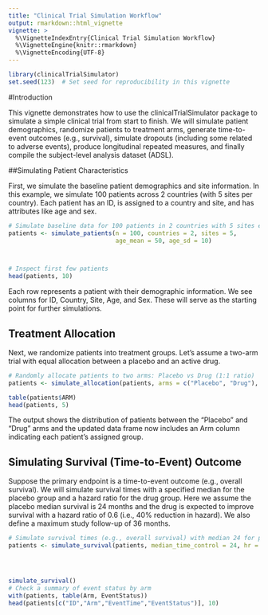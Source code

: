 ```yaml
---
title: "Clinical Trial Simulation Workflow"
output: rmarkdown::html_vignette
vignette: >
  %\VignetteIndexEntry{Clinical Trial Simulation Workflow}
  %\VignetteEngine{knitr::rmarkdown}
  %\VignetteEncoding{UTF-8}
---
```


```r
library(clinicalTrialSimulator)
set.seed(123)  # Set seed for reproducibility in this vignette

```

#Introduction

This vignette demonstrates how to use the clinicalTrialSimulator package to simulate a simple clinical trial from start to finish. We will simulate patient demographics, randomize patients to treatment arms, generate time-to-event outcomes (e.g., survival), simulate dropouts (including some related to adverse events), produce longitudinal repeated measures, and finally compile the subject-level analysis dataset (ADSL).

##Simulating Patient Characteristics

First, we simulate the baseline patient demographics and site information. In this example, we simulate 100 patients across 2 countries (with 5 sites per country). Each patient has an ID, is assigned to a country and site, and has attributes like age and sex.

```r
# Simulate baseline data for 100 patients in 2 countries with 5 sites each
patients <- simulate_patients(n = 100, countries = 2, sites = 5,
                              age_mean = 50, age_sd = 10)



# Inspect first few patients
head(patients, 10)

```


Each row represents a patient with their demographic information. We see columns for ID, Country, Site, Age, and Sex. These will serve as the starting point for further simulations.

## Treatment Allocation

Next, we randomize patients into treatment groups. Let's assume a two-arm trial with equal allocation between a placebo and an active drug.

```r
# Randomly allocate patients to two arms: Placebo vs Drug (1:1 ratio)
patients <- simulate_allocation(patients, arms = c("Placebo", "Drug"), ratio = c(1, 1))

table(patients$ARM)
head(patients, 5)

```

The output shows the distribution of patients between the "Placebo" and "Drug" arms and the updated data frame now includes an Arm column indicating each patient's assigned group.

## Simulating Survival (Time-to-Event) Outcome

Suppose the primary endpoint is a time-to-event outcome (e.g., overall survival). We will simulate survival times with a specified median for the placebo group and a hazard ratio for the drug group. Here we assume the placebo median survival is 24 months and the drug is expected to improve survival with a hazard ratio of 0.6 (i.e., 40% reduction in hazard). We also define a maximum study follow-up of 36 months.

```r
# Simulate survival times (e.g., overall survival) with median 24 for placebo and HR 0.6 for drug
patients <- simulate_survival(patients, median_time_control = 24, hr = 0.6, study_duration = 36)




simulate_survival()
# Check a summary of event status by arm
with(patients, table(Arm, EventStatus))
head(patients[c("ID","Arm","EventTime","EventStatus")], 10)

```

